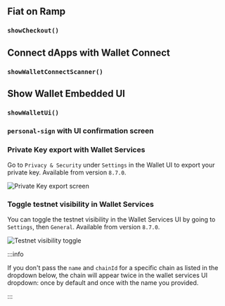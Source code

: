 

## Fiat on Ramp

### `showCheckout()`

<ShowCheckout />

## Connect dApps with Wallet Connect

### `showWalletConnectScanner()`

<ShowWCScanner />

## Show Wallet Embedded UI

### `showWalletUi()`

<ShowWalletUi />

### `personal-sign` with UI confirmation screen

<UIConfirmation />

### Private Key export with Wallet Services

Go to `Privacy & Security` under `Settings` in the Wallet UI to export your private key. Available
from version `8.7.0`.

![Private Key export screen](/images/ws-pvt-key-export.png)

### Toggle testnet visibility in Wallet Services

You can toggle the testnet visibility in the Wallet Services UI by going to `Settings`, then
`General`. Available from version `8.7.0`.

![Testnet visibility toggle](/images/ws-ui-toggle-testnet.png)

:::info

If you don't pass the `name` and `chainId` for a specific chain as listed in the dropdown below, the
chain will appear twice in the wallet services UI dropdown: once by default and once with the name
you provided.

<ChainConfigDropdown />

:::
